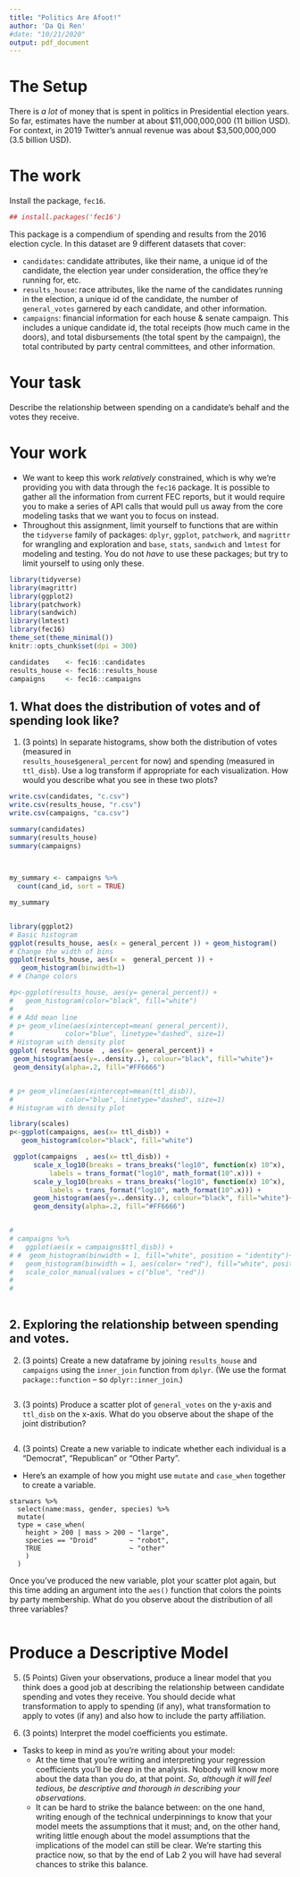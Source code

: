 ```yaml
---
title: "Politics Are Afoot!"
author: 'Da Qi Ren'
#date: "10/21/2020"
output: pdf_document
---
```


# The Setup 

There is *a lot* of money that is spent in politics in Presidential election years. So far, estimates have the number at about $11,000,000,000 (11 billion USD). For context, in 2019 Twitter's annual revenue was about \$3,500,000,000 (3.5 billion USD). 

# The work 

Install the package, `fec16`. 

```r
## install.packages('fec16')
```

This package is a compendium  of spending and results from the 2016 election cycle. In this dataset are 9 different datasets that cover: 

- `candidates`: candidate attributes, like their name, a unique id of the candidate, the election year under consideration, the office they're running for, etc. 
- `results_house`: race attributes, like the name of the candidates running in the election, a unique id of the candidate, the number of `general_votes` garnered by each candidate, and other information. 
- `campaigns`: financial information for each house & senate campaign. This includes a unique candidate id, the total receipts (how much came in the doors), and total disbursements (the total spent by the campaign), the total contributed by party central committees, and other information. 

# Your task 

Describe the relationship between spending on a candidate's behalf and the votes they receive.

# Your work 

- We want to keep this work *relatively* constrained, which is why we're providing you with data through the `fec16` package. It is possible to gather all the information from current FEC reports, but it would require you to make a series of API calls that would pull us away from the core modeling tasks that we want you to focus on instead. 
- Throughout this assignment, limit yourself to functions that are  within the `tidyverse` family of packages: `dplyr`, `ggplot`, `patchwork`, and `magrittr` for wrangling and exploration and `base`, `stats`, `sandwich` and `lmtest` for modeling and testing. You do not *have* to use these packages; but try to limit yourself to using only these. 

```r
library(tidyverse)
library(magrittr)
library(ggplot2)
library(patchwork)
library(sandwich)
library(lmtest)
library(fec16)
theme_set(theme_minimal())
knitr::opts_chunk$set(dpi = 300)
```

```r
candidates    <- fec16::candidates
results_house <- fec16::results_house
campaigns     <- fec16::campaigns
```

## 1. What does the distribution of votes and of spending look like? 

1. (3 points) In separate histograms, show both the distribution of votes (measured in \
`results_house$general_percent` for now) and spending (measured in `ttl_disb`).  Use a log transform if appropriate for each visualization.  How would you describe what you see in these two plots?

```r


write.csv(candidates, "c.csv")
write.csv(results_house, "r.csv")
write.csv(campaigns, "ca.csv")

summary(candidates)
summary(results_house)
summary(campaigns)

 

my_summary <- campaigns %>%
  count(cand_id, sort = TRUE) 

my_summary


library(ggplot2)
# Basic histogram
ggplot(results_house, aes(x = general_percent )) + geom_histogram()
# Change the width of bins
ggplot(results_house, aes(x =  general_percent )) +
   geom_histogram(binwidth=1)
# # Change colors

#p<-ggplot(results_house, aes(y= general_percent)) +
#   geom_histogram(color="black", fill="white")
#
# # Add mean line
# p+ geom_vline(aes(xintercept=mean( general_percent)),
#             color="blue", linetype="dashed", size=1)
# Histogram with density plot
ggplot( results_house  , aes(x= general_percent)) +
 geom_histogram(aes(y=..density..), colour="black", fill="white")+
 geom_density(alpha=.2, fill="#FF6666")


# p+ geom_vline(aes(xintercept=mean(ttl_disb)),
#             color="blue", linetype="dashed", size=1)
# Histogram with density plot

library(scales)
p<-ggplot(campaigns, aes(x= ttl_disb)) +
   geom_histogram(color="black", fill="white")

 ggplot(campaigns  , aes(x= ttl_disb)) +
      scale_x_log10(breaks = trans_breaks("log10", function(x) 10^x),
          labels = trans_format("log10", math_format(10^.x))) +
      scale_y_log10(breaks = trans_breaks("log10", function(x) 10^x),
          labels = trans_format("log10", math_format(10^.x))) +
      geom_histogram(aes(y=..density..), colour="black", fill="white")+
      geom_density(alpha=.2, fill="#FF6666")


#
# campaigns %>%
#   ggplot(aes(x = campaigns$ttl_disb)) +
# #  geom_histogram(binwidth = 1, fill="white", position = "identity")+
#   geom_histogram(binwidth = 1, aes(color= "red"), fill="white", position = "identity")+
#   scale_color_manual(values = c("blue", "red"))
#
#
 
```

## 2. Exploring the relationship between spending and votes. 

2. (3 points) Create a new dataframe by joining `results_house` and `campaigns` using the `inner_join` function from `dplyr`. (We use the format `package::function` -- so `dplyr::inner_join`.) 


```r

```


3. (3 points) Produce a scatter plot of `general_votes` on the y-axis and `ttl_disb` on the x-axis. What do you observe about the shape of the joint distribution? 

```r

```

4. (3 points) Create a new variable to indicate whether each individual is a "Democrat", "Republican" or "Other Party". 
  - Here's an example of how you might use `mutate` and `case_when` together to create a variable. 

```
starwars %>%
  select(name:mass, gender, species) %>%
  mutate(
  type = case_when(
    height > 200 | mass > 200 ~ "large",
    species == "Droid"        ~ "robot",
    TRUE                      ~ "other"
    )
  )
```

Once you've produced the new variable, plot your scatter plot again, but this time adding an argument into the `aes()` function that colors the points by party membership.  What do you observe about the distribution of all three variables?

```r

```

# Produce a Descriptive Model 

5. (5 Points) Given your observations, produce a linear model that you think does a good job at describing the relationship between candidate spending and votes they receive. You should decide what transformation to apply to spending (if any), what transformation to apply to votes (if any) and also how to include the party affiliation.

6. (3 points) Interpret the model coefficients you estimate.

- Tasks to keep in mind as you're writing about your model: 
    - At the time that you're writing and interpreting your regression coefficients you'll be *deep* in the analysis. Nobody will know more about the data than you do, at that point. *So, although it will feel tedious, be descriptive and thorough in describing your observations.* 
    - It can be hard to strike the balance between: on the one hand,  writing enough of the technical underpinnings to know that your model meets the assumptions that it must; and, on the other hand, writing little enough about the model assumptions that the implications of the model can still be clear. We're starting this practice now, so that by the end of Lab 2 you will have had several chances to strike this balance.